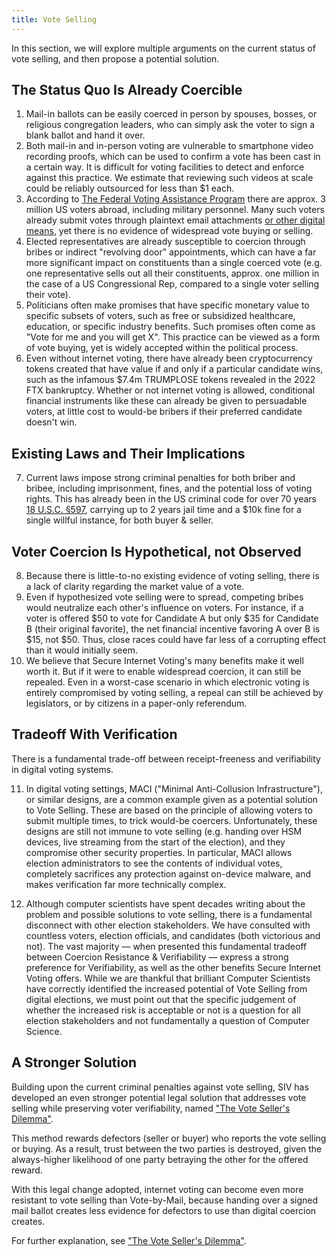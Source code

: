 ```yaml
---
title: Vote Selling
---
```


In this section, we will explore multiple arguments on the current status of vote selling, and then propose a potential solution.

## The Status Quo Is Already Coercible

1. Mail-in ballots can be easily coerced in person by spouses, bosses, or religious congregation leaders, who can simply ask the voter to sign a blank ballot and hand it over.
2. Both mail-in and in-person voting are vulnerable to smartphone video recording proofs, which can be used to confirm a vote has been cast in a certain way. It is difficult for voting facilities to detect and enforce against this practice. We estimate that reviewing such videos at scale could be reliably outsourced for less than $1 each.
3. According to [The Federal Voting Assistance Program](https://www.fvap.gov/info/reports-surveys/overseas-citizen-population-analysis) there are approx. 3 million US voters abroad, including military personnel. Many such voters already submit votes through plaintext email attachments [or other digital means](https://siv.org/evoting-compared), yet there is no evidence of widespread vote buying or selling.
4. Elected representatives are already susceptible to coercion through bribes or indirect "revolving door" appointments, which can have a far more significant impact on constituents than a single coerced vote (e.g. one representative sells out all their constituents, approx. one million in the case of a US Congressional Rep, compared to a single voter selling their vote).
5. Politicians often make promises that have specific monetary value to specific subsets of voters, such as free or subsidized healthcare, education, or specific industry benefits. Such promises often come as "Vote for me and you will get X". This practice can be viewed as a form of vote buying, yet is widely accepted within the political process.
6. Even without internet voting, there have already been cryptocurrency tokens created that have value if and only if a particular candidate wins, such as the infamous $7.4m TRUMPLOSE tokens revealed in the 2022 FTX bankruptcy. Whether or not internet voting is allowed, conditional financial instruments like these can already be given to persuadable voters, at little cost to would-be bribers if their preferred candidate doesn't win.

## Existing Laws and Their Implications

7. Current laws impose strong criminal penalties for both briber and bribee, including imprisonment, fines, and the potential loss of voting rights. This has already been in the US criminal code for over 70 years [18 U.S.C. §597](https://www.govinfo.gov/content/pkg/USCODE-2020-title18/html/USCODE-2020-title18-partI-chap29-sec597.htm), carrying up to 2 years jail time and a $10k fine for a single willful instance, for both buyer & seller.

## Voter Coercion Is Hypothetical, not Observed

8. Because there is little-to-no existing evidence of voting selling, there is a lack of clarity regarding the market value of a vote.
9. Even if hypothesized vote selling were to spread, competing bribes would neutralize each other's influence on voters. For instance, if a voter is offered $50 to vote for Candidate A but only $35 for Candidate B (their original favorite), the net financial incentive favoring A over B is $15, not $50. Thus, close races could have far less of a corrupting effect than it would initially seem.
10. We believe that Secure Internet Voting's many benefits make it well worth it. But if it were to enable widespread coercion, it can still be repealed. Even in a worst-case scenario in which electronic voting is entirely compromised by voting selling, a repeal can still be achieved by legislators, or by citizens in a paper-only referendum.

## Tradeoff With Verification

There is a fundamental trade-off between receipt-freeness and verifiability in digital voting systems.

11. In digital voting settings, MACI ("Minimal Anti-Collusion Infrastructure"), or similar designs, are a common example given as a potential solution to Vote Selling. These are based on the principle of allowing voters to submit multiple times, to trick would-be coercers. Unfortunately, these designs are still not immune to vote selling (e.g. handing over HSM devices, live streaming from the start of the election), and they compromise other security properties. In particular, MACI allows election administrators to see the contents of individual votes, completely sacrifices any protection against on-device malware, and makes verification far more technically complex.

12. Although computer scientists have spent decades writing about the problem and possible solutions to vote selling, there is a fundamental disconnect with other election stakeholders. We have consulted with countless voters, election officials, and candidates (both victorious and not). The vast majority — when presented this fundamental tradeoff between Coercion Resistance & Verifiability — express a strong preference for Verifiability, as well as the other benefits Secure Internet Voting offers. While we are thankful that brilliant Computer Scientists have correctly identified the increased potential of Vote Selling from digital elections, we must point out that the specific judgement of whether the increased risk is acceptable or not is a question for all election stakeholders and not fundamentally a question of Computer Science.

## A Stronger Solution

Building upon the current criminal penalties against vote selling, SIV has developed an even stronger potential legal solution that addresses vote selling while preserving voter verifiability, named ["The Vote Seller's Dilemma"](/further-areas/vote-seller-dilemma).

This method rewards defectors (seller or buyer) who reports the vote selling or buying. As a result, trust between the two parties is destroyed, given the always-higher likelihood of one party betraying the other for the offered reward.

With this legal change adopted, internet voting can become even more resistant to vote selling than Vote-by-Mail, because handing over a signed mail ballot creates less evidence for defectors to use than digital coercion creates.

For further explanation, see ["The Vote Seller's Dilemma"](/further-areas/vote-seller-dilemma).
